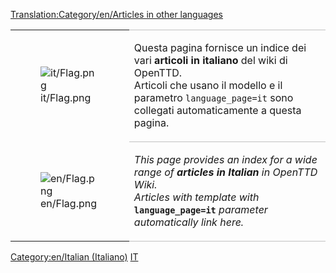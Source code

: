 [[Translation:Category/en/Articles in other languages]]

{| 
|- valign="top"
| [[File:it/Flag.png]]
| style="border-top:1px solid silver; border-bottom:1px solid silver;" |Questa pagina fornisce un indice dei vari '''articoli in italiano''' del wiki di OpenTTD.<br/>Articoli che usano il modello {{en/S|Other_languages}} e il parametro <code><nowiki>language_page=it</nowiki></code> sono collegati automaticamente a questa pagina.
|- valign="top"
| [[File:en/Flag.png]]
| style="border-bottom:1px solid silver;" |''This page provides an index for a wide range of '''articles in Italian''' in OpenTTD Wiki.<br/>Articles with {{en/S|Other_languages}} template with'' '''<code><nowiki>language_page=it</nowiki></code>''' ''parameter automatically link here.''
|}


[[Category:en/Italian (Italiano)]][[Category:en/Articles in other languages|IT]]